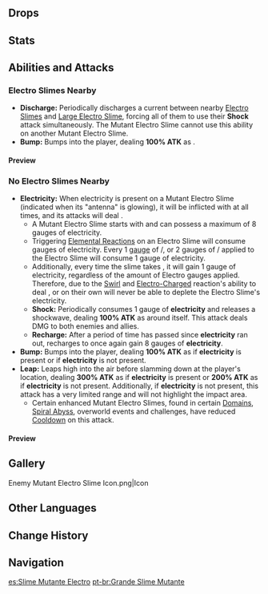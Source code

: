 {{Enemy Infobox
|image    = Enemy Mutant Electro Slime.png
|element  = Electro
|type     = Common Enemies
|family   = Elemental Lifeforms
|group    = Slimes
|location = Multiple
|ability1 = Elemental Infusion
}}
{{Description|A monster created by the coalescing of Electro dispersed throughout nature.<br />Electro Slimes can undergo mutations to become a bright yellow. Due to the abundant Electro within its form, it will deliver an electric shock to its surroundings from time to time, and it can even cause nearby Electro Slimes to release electric arcs. This arc lightning will not bounce between purple Electro Slimes, which shows that Electro Slimes have two different polarities.<br />One wonders if some great new science could emerge from the study of such phenomena...|[[Archive]]}}
{{Enemy Intro}}

==Drops==
{{Drops|Slimes}}

==Stats==
{{Enemy Stats|electro_res=Immune|hp_ratio=2|atk_ratio=1.4|hp_type=1}}

==Abilities and Attacks==
===Electro Slimes Nearby===
*'''Discharge:''' Periodically discharges a current between nearby [[Electro Slime]]s and [[Large Electro Slime]], forcing all of them to use their '''Shock''' attack simultaneously. The Mutant Electro Slime cannot use this ability on another Mutant Electro Slime.
*'''Bump:''' Bumps into the player, dealing '''100% ATK''' as {{Color|Electro DMG}}.

====Preview====
{{Preview
|size=185px
|file1=Mutant Electro Slime Discharge
|caption1=Discharge

|file2=Mutant Electro Slime Bump
|caption2=Bump
}}

===No Electro Slimes Nearby===
*'''Electricity:''' When electricity is present on a Mutant Electro Slime (indicated when its "antenna" is glowing), it will be inflicted with {{Electro}} at all times, and its attacks will deal {{Color|Electro DMG}}.
**A Mutant Electro Slime starts with and can possess a maximum of 8 gauges of electricity.
**Triggering [[Elemental Reactions]] on an Electro Slime will consume gauges of electricity. Every 1 [[Gauge Unit Theory|gauge]] of {{Cryo}}/{{Pyro}}, or 2 gauges of {{Geo}}/{{Anemo}} applied to the Electro Slime will consume 1 gauge of electricity.
**Additionally, every time the slime takes {{Color|Electro DMG}}, it will gain 1 gauge of electricity, regardless of the amount of Electro gauges applied. Therefore, due to the [[Swirl]] and [[Electro-Charged]] reaction's ability to deal {{Color|Electro DMG}}, {{Anemo}} or {{Hydro}} on their own will never be able to deplete the Electro Slime's electricity.
**'''Shock:''' Periodically consumes 1 gauge of '''electricity''' and releases a shockwave, dealing '''100% ATK''' as {{Color|AoE Electro DMG}} around itself. This attack deals DMG to both enemies and allies.
**'''Recharge:''' After a period of time has passed since '''electricity''' ran out, recharges to once again gain 8 gauges of '''electricity'''.
*'''Bump:''' Bumps into the player, dealing '''100% ATK''' as {{Color|Electro DMG}} if '''electricity''' is present or {{Color|Physical DMG}} if '''electricity''' is not present.
*'''Leap:''' Leaps high into the air before slamming down at the player's location, dealing '''300% ATK''' as {{Color|AoE Electro DMG}} if '''electricity''' is present or '''200% ATK''' as {{Color|AoE Physical DMG}} if '''electricity''' is not present. Additionally, if '''electricity''' is not present, this attack has a very limited range and will not highlight the impact area.
** Certain enhanced Mutant Electro Slimes, found in certain [[Domains]], [[Spiral Abyss]], overworld events and challenges, have reduced [[Cooldown]] on this attack.

====Preview====
{{Preview
|size=185px
|file1=Mutant Electro Slime Shock
|caption1=Shock

|file2=Mutant Electro Slime Recharge
|caption2=Recharge

|file3=Mutant Electro Slime Leap
|caption3=Leap
}}

==Gallery==
<gallery hideaddbutton="true" captionalign="center">
Enemy Mutant Electro Slime Icon.png|Icon
</gallery>

==Other Languages==
{{Other Languages
|en      = Mutant Electro Slime
|zhs     = 变异雷史莱姆
|zhs_rm  = Biànyì Léi Shǐláimǔ
|zht     = 變異雷史萊姆
|zht_rm  = Biànyì Léi Shǐláimǔ
|zh_tl   = Mutant {{Lex|Electro|zh}} Slime
|ja      = 変異雷スライム
|ja_rm   = Hen'i Kaminari Suraimu
|ja_tl   = Mutant {{Lex|Electro|ja}} Slime
|ko      = 번개 슬라임 돌연변이
|ko_rm   = Beongae Seullaim Dolyeonbyeoni
|ko_tl   = {{Lex|Electro|ko}} Slime Mutant
|es      = Slime Mutante Electro
|es_tl   = 
|fr      = Électroblob mutant
|fr_tl   = Mutant Electro Blob
|ru      = Электро слайм-мутант
|ru_tl   = Mutant Electro Slime
|th      = Mutant Electro Slime
|vi      = Slime Lôi Biến Dị
|vi_tl   = 
|de      = Mutierter Elektro-Schleim
|de_tl   = Mutated Electro Slime
|id      = Mutant Electro Slime
|pt      = Grande Slime Mutante
|pt_tl   = 
}}

==Change History==
{{Change History|1.0}}

==Navigation==
{{Enemy Navbox|type=Common}}

[[es:Slime Mutante Electro]]
[[pt-br:Grande Slime Mutante]]
